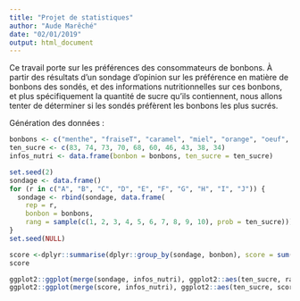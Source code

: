 ```yaml
---
title: "Projet de statistiques"
author: "Aude Marêché"
date: "02/01/2019"
output: html_document
---
```



Ce travail porte sur les préférences des consommateurs de bonbons. À partir des résultats d’un sondage d’opinion sur les préférence en matière de bonbons des sondés, et des informations nutritionnelles sur ces bonbons, et plus spécifiquement la quantité de sucre qu'ils contiennent, nous allons tenter de déterminer si les sondés préfèrent les bonbons les plus sucrés.


Génération des données :

```r
bonbons <- c("menthe", "fraiseT", "caramel", "miel", "orange", "oeuf", "pomme_mou", "cola", "reglisse", "pomme_dur")
ten_sucre <- c(83, 74, 73, 70, 68, 60, 46, 43, 38, 34)
infos_nutri <- data.frame(bonbon = bonbons, ten_sucre = ten_sucre)

set.seed(2)
sondage <- data.frame()
for (r in c("A", "B", "C", "D", "E", "F", "G", "H", "I", "J")) {
  sondage <- rbind(sondage, data.frame(
    rep = r,
    bonbon = bonbons,
    rang = sample(c(1, 2, 3, 4, 5, 6, 7, 8, 9, 10), prob = ten_sucre)))
}
set.seed(NULL)
```

```r
score <-dplyr::summarise(dplyr::group_by(sondage, bonbon), score = sum(rang))
score
```

```r
ggplot2::ggplot(merge(sondage, infos_nutri), ggplot2::aes(ten_sucre, rang, group = bonbon)) + ggplot2::geom_boxplot()
ggplot2::ggplot(merge(score, infos_nutri), ggplot2::aes(ten_sucre, score)) + ggplot2::geom_point()
```